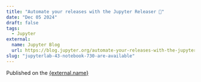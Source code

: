 ```yaml
---
title: "Automate your releases with the Jupyter Releaser 🚀"
date: "Dec 05 2024"
draft: false
tags:
  - Jupyter
external:
  name: Jupyter Blog
  url: https://blog.jupyter.org/automate-your-releases-with-the-jupyter-releaser-701e7b9841e6
slug: "jupyterlab-43-notebook-730-are-available"
---
```



Published on the <a href={external.url} target="_blank" rel="noopener noreferrer">{external.name}</a>
